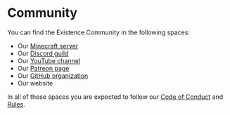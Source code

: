 # Community

You can find the Existence Community in the following spaces:

- Our [Minecraft server](/community/server)
- Our [Discord guild](https://existencesmp.com/discord)
- Our [YouTube channel](https://youtube.com/ExistenceSMP)
- Our [Patreon page](https://patreon.com/ExistenceSMP)
- Our [GitHub organization](https://github.com/ExistenceSMP)
- Our website

In all of these spaces you are expected to follow our [Code of Conduct](/community/code-of-conduct) and [Rules](/community/rules).
